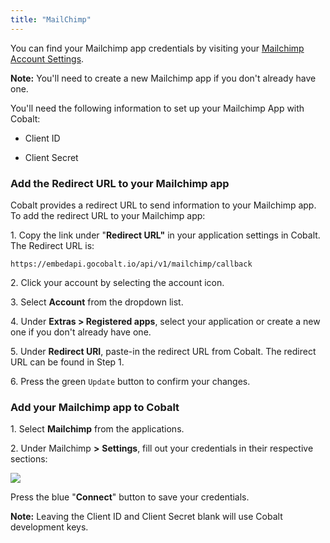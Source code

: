 ```yaml
---
title: "MailChimp"
---
```


You can find your Mailchimp app credentials by visiting your [Mailchimp Account Settings](https://us9.admin.mailchimp.com/account/oauth2/).

**Note:** You'll need to create a new Mailchimp app if you don't already have one.

You'll need the following information to set up your Mailchimp App with Cobalt:

* Client ID

* Client Secret

### Add the Redirect URL to your Mailchimp app

Cobalt provides a redirect URL to send information to your Mailchimp app. To add the redirect URL to your Mailchimp app:

1\. Copy the link under "**Redirect URL"** in your application settings in Cobalt. The Redirect URL is:

```
https://embedapi.gocobalt.io/api/v1/mailchimp/callback
```

2\. Click your account by selecting the account icon.

3\. Select **Account** from the dropdown list.

4\. Under **Extras > Registered apps**, select your application or create a new one if you don't already have one.

5\. Under **Redirect URI**, paste-in the redirect URL from Cobalt. The redirect URL can be found in Step 1.

6\. Press the green `Update` button to confirm your changes.

### Add your Mailchimp app to Cobalt

1\. Select **Mailchimp** from the applications.

2\. Under Mailchimp **\>** **Settings**, fill out your credentials in their respective sections:

![](/images/cobalt/reference/integration-catalogue/Screenshot%202022-10-18%20at%203.21.11%20PM.png)

Press the blue "**Connect**" button to save your credentials.

**Note:** Leaving the Client ID and Client Secret blank will use Cobalt development keys.